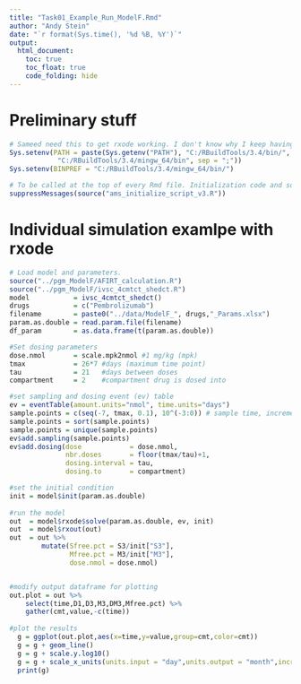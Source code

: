 ```yaml
---
title: "Task01_Example_Run_ModelF.Rmd"
author: "Andy Stein"
date: "`r format(Sys.time(), '%d %B, %Y')`"
output:
  html_document:
    toc: true
    toc_float: true
    code_folding: hide
---
```


# Preliminary stuff

```r
# Sameed need this to get rxode working. I don't know why I keep having to run this.
Sys.setenv(PATH = paste(Sys.getenv("PATH"), "C:/RBuildTools/3.4/bin/",
            "C:/RBuildTools/3.4/mingw_64/bin", sep = ";"))
Sys.setenv(BINPREF = "C:/RBuildTools/3.4/mingw_64/bin/")

# To be called at the top of every Rmd file. Initialization code and some useful constants.
suppressMessages(source("ams_initialize_script_v3.R"))
```

# Individual simulation examlpe with rxode

```r
# Load model and parameters.
source("../pgm_ModelF/AFIRT_calculation.R")
source("../pgm_ModelF/ivsc_4cmtct_shedct.R")
model           = ivsc_4cmtct_shedct()
drugs           = c("Pembrolizumab")
filename        = paste0("../data/ModelF_", drugs,"_Params.xlsx")
param.as.double = read.param.file(filename)
df_param        = as.data.frame(t(param.as.double))

#Set dosing parameters
dose.nmol       = scale.mpk2nmol #1 mg/kg (mpk)
tmax            = 26*7 #days (maximum time point)
tau             = 21   #days between doses
compartment     = 2    #compartment drug is dosed into

#set sampling and dosing event (ev) table
ev = eventTable(amount.units="nmol", time.units="days")
sample.points = c(seq(-7, tmax, 0.1), 10^(-3:0)) # sample time, increment by 0.1
sample.points = sort(sample.points)
sample.points = unique(sample.points)
ev$add.sampling(sample.points)
ev$add.dosing(dose            = dose.nmol, 
              nbr.doses       = floor(tmax/tau)+1, 
              dosing.interval = tau,
              dosing.to       = compartment)

#set the initial condition
init = model$init(param.as.double)
    
#run the model
out  = model$rxode$solve(param.as.double, ev, init)
out  = model$rxout(out)
out  = out %>%
        mutate(Sfree.pct = S3/init["S3"],
               Mfree.pct = M3/init["M3"],
               dose.nmol = dose.nmol)


#modify output dataframe for plotting
out.plot = out %>%
    select(time,D1,D3,M3,DM3,Mfree.pct) %>%
    gather(cmt,value,-c(time))
  
#plot the results
  g = ggplot(out.plot,aes(x=time,y=value,group=cmt,color=cmt))
  g = g + geom_line()
  g = g + scale.y.log10()
  g = g + scale_x_units(units.input = "day",units.output = "month",increment = 1,t.end = tmax/30)
  print(g)
```































